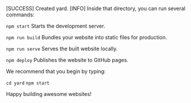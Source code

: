 [SUCCESS] Created yard.
[INFO] Inside that directory, you can run several commands:

  `npm start`
    Starts the development server.

  `npm run build`
    Bundles your website into static files for production.

  `npm run serve`
    Serves the built website locally.

  `npm deploy`
    Publishes the website to GitHub pages.

We recommend that you begin by typing:

  `cd yard`
  `npm start`

Happy building awesome websites!
